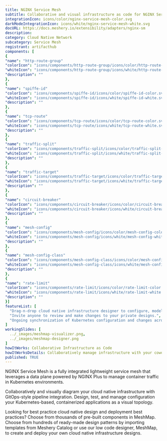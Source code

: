 ```yaml
---
title: NGINX Service Mesh
subtitle: Collaborative and visual infrastructure as code for NGINX Service Mesh
integrationIcon: icons/color/nginx-service-mesh-color.svg
darkModeIntegrationIcon: icons/white/nginx-service-mesh-white.svg
docURL: https://docs.meshery.io/extensibility/adapters/nginx-sm
description: 
category: Cloud Native Network
subcategory: Service Mesh
registrant: artifacthub
components: [
{
"name": "http-route-group"
"colorIcon": "icons/components/http-route-group/icons/color/http-route-group-color.svg"
"whiteIcon": "icons/components/http-route-group/icons/white/http-route-group-white.svg"
"description": ""
},
{
"name": "spiffe-id"
"colorIcon": "icons/components/spiffe-id/icons/color/spiffe-id-color.svg"
"whiteIcon": "icons/components/spiffe-id/icons/white/spiffe-id-white.svg"
"description": ""
},
{
"name": "tcp-route"
"colorIcon": "icons/components/tcp-route/icons/color/tcp-route-color.svg"
"whiteIcon": "icons/components/tcp-route/icons/white/tcp-route-white.svg"
"description": ""
},
{
"name": "traffic-split"
"colorIcon": "icons/components/traffic-split/icons/color/traffic-split-color.svg"
"whiteIcon": "icons/components/traffic-split/icons/white/traffic-split-white.svg"
"description": ""
},
{
"name": "traffic-target"
"colorIcon": "icons/components/traffic-target/icons/color/traffic-target-color.svg"
"whiteIcon": "icons/components/traffic-target/icons/white/traffic-target-white.svg"
"description": ""
},
{
"name": "circuit-breaker"
"colorIcon": "icons/components/circuit-breaker/icons/color/circuit-breaker-color.svg"
"whiteIcon": "icons/components/circuit-breaker/icons/white/circuit-breaker-white.svg"
"description": ""
},
{
"name": "mesh-config"
"colorIcon": "icons/components/mesh-config/icons/color/mesh-config-color.svg"
"whiteIcon": "icons/components/mesh-config/icons/white/mesh-config-white.svg"
"description": ""
},
{
"name": "mesh-config-class"
"colorIcon": "icons/components/mesh-config-class/icons/color/mesh-config-class-color.svg"
"whiteIcon": "icons/components/mesh-config-class/icons/white/mesh-config-class-white.svg"
"description": ""
},
{
"name": "rate-limit"
"colorIcon": "icons/components/rate-limit/icons/color/rate-limit-color.svg"
"whiteIcon": "icons/components/rate-limit/icons/white/rate-limit-white.svg"
"description": ""
}]
featureList: [
  "Drag-n-drop cloud native infrastructure designer to configure, model, and deploy your workloads.",
  "Invite anyone to review and make changes to your private designs.",
  "Ongoing synchronization of Kubernetes configuration and changes across any number of clusters."
]
workingSlides: [
  ../_images/meshmap-visualizer.png,
  ../_images/meshmap-designer.png
]
howItWorks: Collaborative Infrastructure as Code
howItWorksDetails: Collaboratively manage infrastructure with your coworkers synchronously sharing the same designs.
published: TRUE
---
```

<p>
NGINX Service Mesh is a fully integrated lightweight service mesh that leverages a data plane powered by NGINX Plus to manage container traffic in Kubernetes environments.
</p>
<p>
    Collaboratively and visually diagram your cloud native infrastructure with GitOps-style pipeline integration. Design, test, and manage configuration your Kubernetes-based, containerized applications as a visual topology.
</p>
<p>
    Looking for best practice cloud native design and deployment best practices? Choose from thousands of pre-built components in MeshMap. Choose from hundreds of ready-made design patterns by importing templates from Meshery Catalog or use our low code designer, MeshMap, to create and deploy your own cloud native infrastructure designs.
</p>
